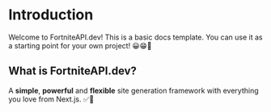 # Introduction

Welcome to FortniteAPI.dev! This is a basic docs template. You can use it as a starting point for your own project! 😀😁🤗

## What is FortniteAPI.dev?

A **simple**, **powerful** and **flexible** site generation framework with everything you love from Next.js. ✅🎉
